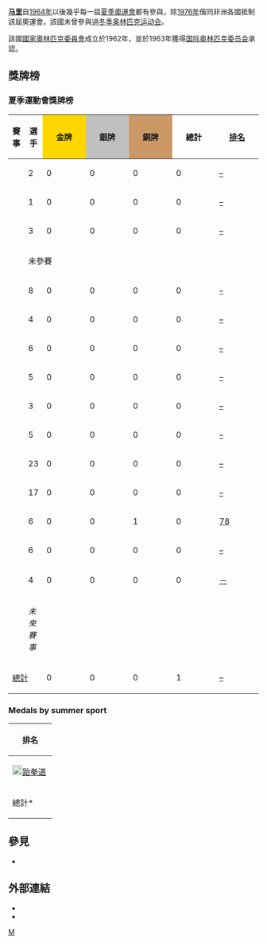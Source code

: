 {{no footnotes|time=2017-09-18T03:08:24+00:00}}
{{Infobox Country Olympics|NOC=MLI}}
'''[[马里|马里]]'''自[[1964年夏季奥林匹克运动会|1964年]]以後幾乎每一屆[[夏季奥林匹克运动会|夏季奧運會]]都有參與，除[[1976年夏季奥林匹克运动会|1976年]]偕同非洲各國抵制該屆奧運會。該國未曾參與過[[冬季奥林匹克运动会|冬季奥林匹克运动会]]。

該國[[國家奧林匹克委員會|國家奧林匹克委員會]]成立於1962年，並於1963年獲得[[国际奥林匹克委员会|国际奥林匹克委员会]]承認。

==獎牌榜==
{{See also|奥林匹克运动会奖牌统计}}
=== 夏季運動會獎牌榜 ===
{| class="wikitable" style="text-align:center; font-size:90%;"
|-
!賽事
!選手
|style="background:gold; width:4.5em; font-weight:bold;"|金牌
|style="background:silver; width:4.5em; font-weight:bold;"|銀牌
|style="background:#cc9966; width:4.5em; font-weight:bold;"|銅牌
!style="width:4.5em; font-weight:bold;"|總計
!style="width:4.5em; font-weight:bold;"|[[奧林匹克運動會獎牌榜|排名]]
|-
|align=left| {{GamesName|SOG|1964}} || 2 || 0 || 0 || 0 || 0 || [[1964年夏季奥林匹克运动会奖牌榜|–]]
|-
|align=left| {{GamesName|SOG|1968}} || 1 || 0 || 0 || 0 || 0 || [[1968年夏季奥林匹克运动会奖牌榜|–]]
|-
|align=left| {{GamesName|SOG|1972}} || 3 || 0 || 0 || 0 || 0 || [[1972年夏季奥林匹克运动会奖牌榜|–]]
|-
|align=left| {{GamesName|SOG|1976}} || colspan=6| 未參賽
|-
|align=left| {{GamesName|SOG|1980}} || 8 || 0 || 0 || 0 || 0 || [[1980年夏季奥林匹克运动会奖牌榜|–]]
|-
|align=left| {{GamesName|SOG|1984}} || 4 || 0 || 0 || 0 || 0 || [[1984年夏季奥林匹克运动会奖牌榜|–]]
|-
|align=left| {{GamesName|SOG|1988}} || 6 || 0 || 0 || 0 || 0 || [[1988年夏季奥林匹克运动会奖牌榜|–]]
|-
|align=left| {{GamesName|SOG|1992}} || 5 || 0 || 0 || 0 || 0 || [[1992年夏季奥林匹克运动会奖牌榜|–]]
|-
|align=left| {{GamesName|SOG|1996}} || 3 || 0 || 0 || 0 || 0 || [[1996年夏季奥林匹克运动会奖牌榜|–]]
|-
|align=left| {{GamesName|SOG|2000}} || 5 || 0 || 0 || 0 || 0 || [[2000年夏季奥林匹克运动会奖牌榜|–]]
|-
|align=left| {{GamesName|SOG|2004}} || 23 || 0 || 0 || 0 || 0 || [[2004年夏季奥林匹克运动会奖牌榜|–]]
|-
|align=left| {{GamesName|SOG|2008}} || 17 || 0 || 0 || 0 || 0 || [[2008年夏季奥林匹克运动会奖牌榜|–]]
|-
|align=left| {{GamesName|SOG|2012}} || 6 || 0 || 0 || 1 || 0 || [[2012年夏季奥林匹克运动会奖牌榜|78]]
|-
|align=left| {{GamesName|SOG|2016}} || 6 || 0 || 0 || 0 || 0 || [[2016年夏季奧林匹克運動會獎牌榜|–]]
|-
|align=left| {{GamesName|SOG|2020}} || 4 || 0 || 0 || 0 || 0 || [[2020年夏季奧林匹克運動會獎牌榜|－]]
|-
|align=left| {{GamesName|SOG|2024}} || colspan=6; rowspan=3 | ''未來賽事''
|-
|align=left| {{GamesName|SOG|2028}}
|-
|align=left| {{GamesName|SOG|2032}}
|-
!colspan=2| [[奥林匹克运动会奖牌统计|總計]] !! 0 !! 0 !! 0 !! 1 !! [[奥林匹克运动会奖牌统计|–]]
|}

=== Medals by summer sport ===
{| {{MedalTable|type=運動}}
!style="width:4.5em; font-weight:bold;"|排名
|-
|align=left| [[File:Taekwondo_pictogram.svg|20px]][[夏季奧林匹克運動會跆拳道比賽|跆拳道]]|| 0 || 0 || 1 || 1 || [[夏季奥林匹克运动会跆拳道比赛|30]]
|-
! 總計* || 0 || 0 || 1 || 1 !! [[奥林匹克运动会奖牌统计|139]]
|}

== 參見 ==
* {{tsl|en|Mali at the Paralympics||Mali at the Paralympics}}

== 外部連結 ==
* {{cite web |title=Mali |publisher=International Olympic Committee |url=http://www.olympic.org/mali |accessdate=2017-03-27 |archive-date=2017-07-18 |archive-url=https://web.archive.org/web/20170718055951/https://www.olympic.org/mali |dead-url=no }}
* {{cite web |title=Mali |publisher=Sports-Reference.com |url=http://www.sports-reference.com/olympics/countries/MLI |accessdate=2017-03-27 |archive-date=2009-02-20 |archive-url=https://web.archive.org/web/20090220002551/http://www.sports-reference.com/olympics/countries/MLI/ |dead-url=yes }}

{{Nations at the Olympics}}

{{DEFAULTSORT:Mali At The Olympics}}
{{Olympic-stub}}


[[Category:奥林匹克运动会代表团|M]]